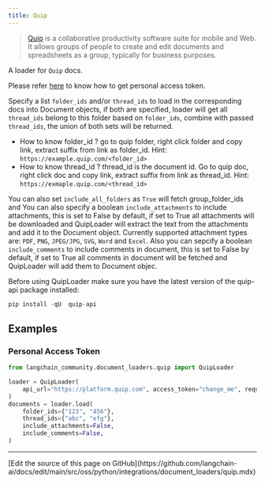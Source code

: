 ```yaml
---
title: Quip
---
```


>[Quip](https://quip.com) is a collaborative productivity software suite for mobile and Web. It allows groups of people to create and edit documents and spreadsheets as a group, typically for business purposes.

A loader for `Quip` docs.

Please refer [here](https://quip.com/dev/automation/documentation/current#section/Authentication/Get-Access-to-Quip's-APIs) to know how to get personal access token.

Specify a list `folder_ids` and/or `thread_ids` to load in the corresponding docs into Document objects, if both are specified, loader will get all `thread_ids` belong to this folder based on `folder_ids`, combine with passed `thread_ids`, the union of both sets will be returned.

* How to know folder_id ?
  go to quip folder, right click folder and copy link, extract suffix from link as folder_id. Hint:  `https://example.quip.com/<folder_id>`
* How to know thread_id ?
  thread_id is the document id. Go to quip doc, right click doc and copy link, extract suffix from link as thread_id. Hint: `https://exmaple.quip.com/<thread_id>`

You can also set `include_all_folders` as `True` will fetch group_folder_ids and
You can also specify a boolean `include_attachments` to include attachments, this is set to False by default, if set to True all attachments will be downloaded and QuipLoader will extract the text from the attachments and add it to the Document object. Currently supported attachment types are: `PDF`, `PNG`, `JPEG/JPG`, `SVG`, `Word` and `Excel`. Also you can sepcify a boolean `include_comments` to include comments in document, this is set to False by default, if set to True all comments in document will be fetched and QuipLoader will add them to Document objec.

Before using QuipLoader make sure you have the latest version of the quip-api package installed:

```python
pip install -qU  quip-api
```

## Examples

### Personal Access Token

```python
from langchain_community.document_loaders.quip import QuipLoader

loader = QuipLoader(
    api_url="https://platform.quip.com", access_token="change_me", request_timeout=60
)
documents = loader.load(
    folder_ids={"123", "456"},
    thread_ids={"abc", "efg"},
    include_attachments=False,
    include_comments=False,
)
```

---

<Callout icon="pen-to-square" iconType="regular">
  [Edit the source of this page on GitHub](https://github.com/langchain-ai/docs/edit/main/src/oss/python/integrations/document_loaders/quip.mdx)
</Callout>
